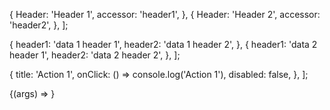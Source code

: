 
<Meta title="Components/SelectionTable" />

  {
    Header: 'Header 1',
    accessor: 'header1',
  },
  {
    Header: 'Header 2',
    accessor: 'header2',
  },
];

  {
    header1: 'data 1 header 1',
    header2: 'data 1 header 2',
  },
  {
    header1: 'data 2 header 1',
    header2: 'data 2 header 2',
  },
];

  {
    title: 'Action 1',
    onClick: () => console.log('Action 1'),
    disabled: false,
  },
];

<Canvas>
  <Story
    args={{
      columns,
      data,
      actions,
    }}
    argTypes={{
      onSelectionChanged: { action: 'onSelectionChanged' },
    }}
    name="Default"
  >
    {(args) => <SelectionTable {...args} />}
  </Story>
</Canvas>

<ArgsTable story="Default" />
